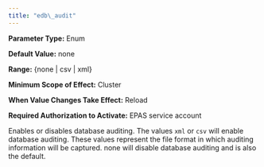 ```yaml
---
title: "edb\_audit"
---
```


<div id="edb_audit" class="registered_link"></div>




**Parameter Type:** Enum

**Default Value:** none

**Range:** {none | csv | xml}

**Minimum Scope of Effect:** Cluster

**When Value Changes Take Effect:** Reload

**Required Authorization to Activate:** EPAS service account

Enables or disables database auditing. The values `xml` or `csv` will enable database auditing. These values represent the file format in which auditing information will be captured. none will disable database auditing and is also the default.
